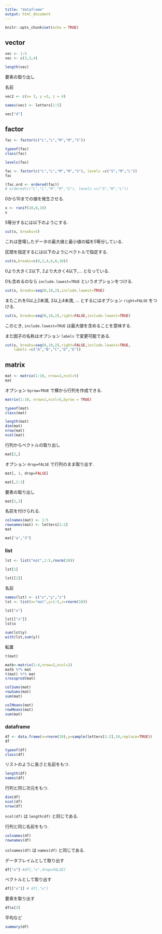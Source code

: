 ```yaml
---
title: "dataframe"
output: html_document
---
```


```r
knitr::opts_chunk$set(echo = TRUE)
```

## vector
```r
vec <- 1:5
vec <- c(3,3,4)
```

```r
length(vec)
```

要素の取り出し

名前
```r
vec2 <- c(x= 3, y =3, z = 4)
```

```r
names(vec) <- letters[1:5]
```

```r
vec["d"]
```

## factor
```r
fac <- factor(c("L","L","M","M","S"))
```

```r
typeof(fac)
class(fac)
```

```r
levels(fac)
```

```r
fac <- factor(c("L","L","M","M","S"), levels =c("S","M","L"))
fac
```

```r
(fac.ord <- ordered(fac))
# ordered(c("L","L","M","M","S"), levels =c("S","M","L"))
```

0から10までの値を発生させる.
```r
x <- runif(10,0,10)
x
```

5等分するには以下のようにする.
```r
cut(x, breaks=5)
```
これは登場したデータの最大値と最小値の幅を5等分している.

区間を指定するには以下のようにベクトルで指定する.
```r
cut(x,breaks=c(0,2,4,6,8,10))
```
0より大きく2以下, 2より大きく4以下,... となっている.

0も含めるのなら `include.lowest=TRUE` というオプションをつける.
```r
cut(x, breaks=seq(0,10,2),include.lowest=TRUE)
```

またこれを0以上2未満, 2以上4未満, ... とするにはオプション `right=FALSE` をつける.
```r
cut(x, breaks=seq(0,10,2),right=FALSE,include.lowest=TRUE)
```
このとき, `include.lowest=TRUE` は最大値を含めることを意味する.

また因子の名称はオプション `labels` で変更可能である.
```r
cut(x, breaks=seq(0,10,2),right=FALSE,include.lowest=TRUE,
    labels =c("A","B","C","D","E"))
```

## matrix
```r
mat <- matrix(1:10, nrow=2,ncol=5)
mat
```

オプション `byrow=TRUE` で横から行列を作成できる.
```r
matrix(1:10, nrow=2,ncol=5,byrow = TRUE)
```

```r
typeof(mat)
class(mat)
```


```r
length(mat)
dim(mat)
nrow(mat)
ncol(mat)
```

行列からベクトルの取り出し
```r
mat[2,]
```

オプション `drop=FALSE` で行列のまま取り出す.
```r
mat[, 3, drop=FALSE]
```


```r
mat[,2:3]
```

要素の取り出し
```r
mat[2,3]
```

名前を付けられる.
```r
colnames(mat) <- 1:5
rownames(mat) <- letters[1:2]
mat
```


```r
mat["a","3"]
```

### list

```r
lst <- list("mat",1:5,rnorm(10))
```

```r
lst[1]
```

```r
lst[[1]]
```


名前
```r
names(lst) <- c("x","y","z")
lst <- list(x="mat",y=1:5,z=rnorm(10))
```

```r
lst["x"]
```

```r
lst[["x"]]
lst$x
```

```r
sum(lst$y)
with(lst,sum(y))
```

転置
```r
t(mat)
```

```r
matb<-matrix(1:4,nrow=2,ncol=2)
matb %*% mat
t(mat) %*% mat
crossprod(mat)
```


```r
colSums(mat)
rowSums(mat)
sum(mat)
```

```r
colMeans(mat)
rowMeans(mat)
sum(mat)
```



### dataframe
```r
df <- data.frame(x=rnorm(10),y=sample(letters[1:2],10,replace=TRUE))
df
```

```r
typeof(df)
class(df)
```

リストのように長さと名前をもつ.
```r
length(df)
names(df)
```

行列と同じ次元をもつ.
```r
dim(df)
ncol(df)
nrow(df)
```
`ncol(df)` は `length(df)` と同じである.


行列と同じ名前をもつ.
```r
colnames(df)
rownames(df)
```
`colnames(df)` は `names(df)` と同じである.

データフレイムとして取り出す
```r
df["x"] #df[,"x",drop=FALSE]
```

ベクトルとして取り出す
```r
df[["x"]] # df[,"x"]
```

要素を取り出す
```r
df$x[3] 
```

平均など
```r
summary(df)
```


